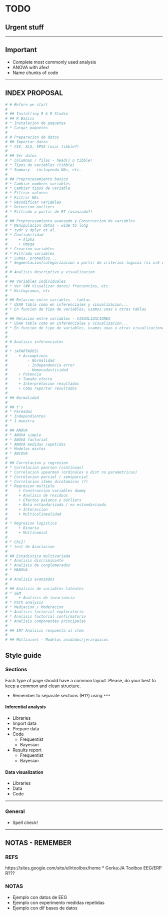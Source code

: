 # TODO

## Urgent stuff

***

## Important
* Complete most commonly used analysis
* ANOVA with afex!
* Name chunks of code

---


## **INDEX PROPOSAL**

```r

# # Before we start
# 
# ## Installing R & R Studio
# ## R Basics
# * Instalacion de paquetes
# * Cargar paquetes
# 
# # Preparacion de datos
# ## Importar datos
# * CSV, XLS, SPSS (usar tibble?)
# 
# ## Ver datos
# * Columnas / filas - head() o tibble!
# * Tipos de variables (tibble)
# * Summary - incluyendo NAs, etc.
# 
# ## Preprocesamiento basico
# * Cambiar nombres variables
# * Cambiar tipos de variable
# * Filtrar valores
# * Filtrar NAs
# * Recodificar variables
# * Deteccion outliers
# * Filtrado a partir de RT (avanzado?)
# 
# ## Preprocesamiento avanzado y Construccion de variables
# * Manipulacion datos - wide to long
# * tydr y dplyr et al.
# * Confiabilidad
#     + Alpha
#     + Omega
# * Creacion variables
# * Filtrado variables
# * Sumas, promedios...
# * Segmentacion/categorizacion a partir de criterios logicos (si x>5 entonces A, else B)
# 
# # Analisis descriptivo y visualizacion
# 
# ## Variables individuales
# * Ver (## Visualizar datos) frecuencias, etc.
# * Histogramas, etc
# 
# ## Relacion entre variables - tablas
# * USAR tabla como en inferenciales y visualizacion...
# * En funcion de tipo de variables, usamos unas u otras tablas
# 
# ## Relacion entre variables - VISUALIZACIONES
# * USAR tabla como en inferenciales y visualizacion...
# * En funcion de tipo de variables, usamos unas u otras visualizaciones
# 
# 
# # Analisis inferenciales
# 
# * (APARTADOS)
#     + Assumptions
#         - Normalidad
#         - Independencia error
#         - Homocedasticidad
#     + Potencia
#     + Tamaño efecto
#     + Interpretacion resultados
#     + Como reportar resultados
# 
# ## Normalidad
# 
# ## t's
# * Pareadas
# * Independientes
# * 1 muestra
# 
# ## ANOVA
# * ANOVA simple
# * ANOVA factorial
# * ANOVA medidas repetidas
# * Modelos mixtos
# * ANCOVA
# 
# ## Correlacion y regresion
# * Correlacion pearson (continuas)
# * Correlacion spearman (ordinales o dist no parametricas)
# * Correlacion parcial / semiparcial
# * Correlacion items dicotomicos (?)
# * Regresion multiple
#     + Construccion variables dummy
#     + Analisis de residuos
#     + Efectos palanca y outliers
#     + Beta estandarizada / no estandarizada
#     + Interaccion
#     + Multicolinealidad
# 
# * Regresion logistica
#     + Binaria
#     + Multinomial
# 
# * Chi2!
# * test de Asociacion
# 
# ## Estadistica multivariada
# * Analisis discriminante
# * Analisis de conglomerados
# * MANOVA
# 
# # Analisis avanzados
# 
# ## Analisis de variables latentes
# * SEM
#     + Analisis de invariancia
# * Path analysis
# * Mediacion / Moderacion
# * Analisis factorial exploratorio
# * Analisis factorial confirmatorio
# * Analisis componentes principales
# 
# ## IRT Analisis respuesta al item
# 
# ## Multinivel - Modelos anidados/jerarquicos


```

## Style guide

### Sections
Each type of page should have a common layout. Please, do your best to keep a common and clean structure.

* Remember to separate sections (H1?) using `***`

#### Inferential analysis
* Libraries
* Import data
* Prepare data
* Code
    + Frequentist
    + Bayesian
* Results report
    + Frequentist
    + Bayesian
    

#### Data visualization
* Libraries
* Data
* Code

***   
  
### General
* Spell check!


***

## NOTAS - REMEMBER

### REFS
https://sites.google.com/site/ullrtoolbox/home
* Gorka:JA Toolbox EEG/ERP R???

### NOTAS
* Ejemplo con datos de EEG
* Ejemplo con experimento medidas repetidas
* Ejemplo con dif bases de datos
